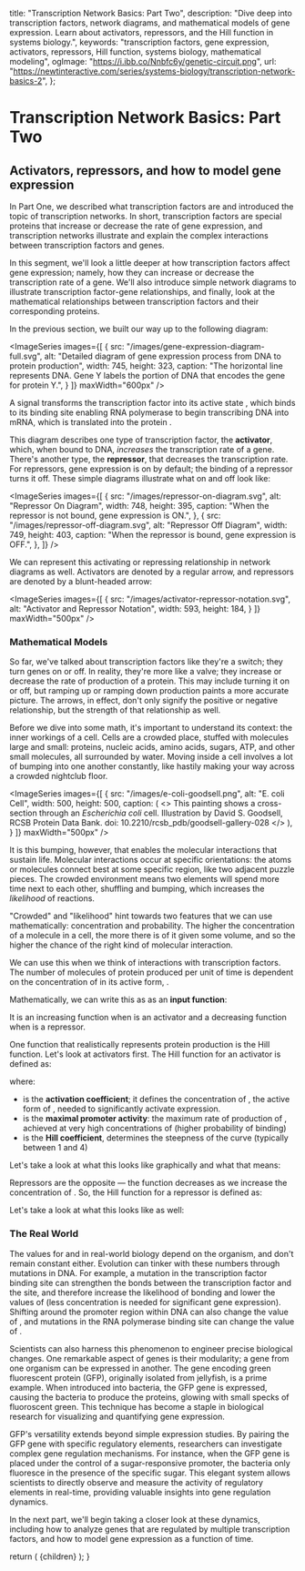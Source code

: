 
  title: "Transcription Network Basics: Part Two",
  description: "Dive deep into transcription factors, network diagrams, and mathematical models of gene expression. Learn about activators, repressors, and the Hill function in systems biology.",
  keywords: "transcription factors, gene expression, activators, repressors, Hill function, systems biology, mathematical modeling",
  ogImage: "https://i.ibb.co/Nnbfc6y/genetic-circuit.png",
  url: "https://newtinteractive.com/series/systems-biology/transcription-network-basics-2",
};

# Transcription Network Basics: Part Two

## Activators, repressors, and how to model gene expression

In Part One, we described what transcription factors are and introduced the topic of transcription networks. In short, transcription factors are special proteins that increase or decrease the rate of gene expression, and transcription networks illustrate and explain the complex interactions between transcription factors and genes.

In this segment, we'll look a little deeper at how transcription factors affect gene expression; namely, how they can increase or decrease the transcription rate of a gene. We'll also introduce simple network diagrams to illustrate transcription factor-gene relationships, and finally, look at the mathematical relationships between transcription factors and their corresponding proteins.

In the previous section, we built our way up to the following diagram:

<ImageSeries
  images={[
    {
      src: "/images/gene-expression-diagram-full.svg",
      alt: "Detailed diagram of gene expression process from DNA to protein production",
      width: 745,
      height: 323,
      caption: "The horizontal line represents DNA. Gene Y labels the portion of DNA that encodes the gene for protein Y.",
    }
  ]}
  maxWidth="600px"
/>

A signal <MathFormula tex="S_x" /> transforms the transcription factor <MathFormula tex="X" /> into its active state <MathFormula tex="X^*" />, which binds to its binding site enabling RNA polymerase to begin transcribing DNA into mRNA, which is translated into the protein <MathFormula tex="Y" />.

This diagram describes one type of transcription factor, the **activator**, which, when bound to DNA, *increases* the transcription rate of a gene. There's another type, the **repressor**, that decreases the transcription rate. For repressors, gene expression is on by default; the binding of a repressor turns it off. These simple diagrams illustrate what on and off look like:

<ImageSeries
  images={[
    {
      src: "/images/repressor-on-diagram.svg",
      alt: "Repressor On Diagram",
      width: 748,
      height: 395,
      caption: "When the repressor is not bound, gene expression is ON.",
    },
    {
      src: "/images/repressor-off-diagram.svg",
      alt: "Repressor Off Diagram",
      width: 749,
      height: 403,
      caption: "When the repressor is bound, gene expression is OFF.",
    },
  ]}
/>

We can represent this activating or repressing relationship in network diagrams as well. Activators are denoted by a regular arrow, and repressors are denoted by a blunt-headed arrow:

<ImageSeries
  images={[
    {
      src: "/images/activator-repressor-notation.svg",
      alt: "Activator and Repressor Notation",
      width: 593,
      height: 184,
    }
  ]}
  maxWidth="500px"
/>

### Mathematical Models

So far, we've talked about transcription factors like they're a switch; they turn genes on or off. In reality, they're more like a valve; they increase or decrease the rate of production of a protein. This may include turning it on or off, but ramping up or ramping down production paints a more accurate picture. The arrows, in effect, don't only signify the positive or negative relationship, but the strength of that relationship as well.

Before we dive into some math, it's important to understand its context: the inner workings of a cell. Cells are a crowded place, stuffed with molecules large and small: proteins, nucleic acids, amino acids, sugars, ATP, and other small molecules, all surrounded by water. Moving inside a cell involves a lot of bumping into one another constantly, like hastily making your way across a crowded nightclub floor. 

<ImageSeries
  images={[
    {
      src: "/images/e-coli-goodsell.png",
      alt: "E. coli Cell",
      width: 500,
      height: 500,
      caption: (
        <>
          This painting shows a cross-section through an <i>Escherichia coli</i> cell. 
          Illustration by David S. Goodsell, RCSB Protein Data Bank. 
          doi: 10.2210/rcsb_pdb/goodsell-gallery-028
        </>
      ),
    }
  ]}
  maxWidth="500px"
/>

It is this bumping, however, that enables the molecular interactions that sustain life. Molecular interactions occur at specific orientations: the atoms or molecules connect best at some specific region, like two adjacent puzzle pieces. The crowded environment means two elements will spend more time next to each other, shuffling and bumping, which increases the *likelihood* of reactions.

"Crowded" and "likelihood" hint towards two features that we can use mathematically: concentration and probability. The higher the concentration of a molecule in a cell, the more there is of it given some volume, and so the higher the chance of the right kind of molecular interaction.

We can use this when we think of interactions with transcription factors. The number of molecules of protein <MathFormula tex="Y" /> produced per unit of time is dependent on the concentration of <MathFormula tex="X" /> in its active form, <MathFormula tex="X^*" />.

Mathematically, we can write this as as an **input function**:

<div className="flex flex-col justify-center mt-4 mb-12 mx-auto">
  <MathFormula tex="\text{rate of production of Y} = f(X^*)" />
</div>

It is an increasing function when <MathFormula tex="X" /> is an activator and a decreasing function when <MathFormula tex="X" /> is a repressor.

One function that realistically represents protein production is the Hill function. Let's look at activators first. The Hill function for an activator is defined as:

<div className="flex flex-col justify-center mt-4 mb-12 mx-auto">
  <MathFormula tex="f(X^*) = \dfrac{X^{*n}}{K^n + X^{*n}}" />
</div>

where:

  - <MathFormula tex="K" /> is the <strong>activation coefficient</strong>; it defines the concentration of <MathFormula tex="X^*" />, the active form of <MathFormula tex="X" />, needed to significantly activate expression.
  - <MathFormula tex="\beta" /> is the <strong>maximal promoter activity</strong>: the maximum rate of production of <MathFormula tex="Y" />, achieved at very high concentrations of <MathFormula tex="X^*" /> (higher probability of binding)
  - <MathFormula tex="n" /> is the <strong>Hill coefficient</strong>, determines the steepness of the curve (typically between 1 and 4)

Let's take a look at what this looks like graphically and what that means:

<ActivatorTutorial />
<div className="mt-8" />

Repressors are the opposite — the function decreases as we increase the concentration of <MathFormula tex="X^*" />. So, the Hill function for a repressor is defined as:

<div className="flex flex-col justify-center mt-4 mb-12 mx-auto">
  <MathFormula tex="f(X^*) = \dfrac{K^{n}}{K^n + X^{*n}}" />
</div>

Let's take a look at what this looks like as well:

<RepressorTutorial />
<div className="mt-8" />

### The Real World

The values for <MathFormula tex="K" /> and <MathFormula tex="\beta" /> in real-world biology depend on the organism, and don't remain constant either. Evolution can tinker with these numbers through mutations in DNA. For example, a mutation in the transcription factor binding site can strengthen the bonds between the transcription factor and the site, and therefore increase the likelihood of bonding and lower the values of <MathFormula tex="K" /> (less concentration is needed for significant gene expression). Shifting around the promoter region within DNA can also change the value of <MathFormula tex="K" />, and mutations in the RNA polymerase binding site can change the value of <MathFormula tex="\beta" />.

Scientists can also harness this phenomenon to engineer precise biological changes. One remarkable aspect of genes is their modularity; a gene from one organism can be expressed in another. The gene encoding green fluorescent protein (GFP), originally isolated from jellyfish, is a prime example. When introduced into bacteria, the GFP gene is expressed, causing the bacteria to produce the proteins, glowing with small specks of fluoroscent green. This technique has become a staple in biological research for visualizing and quantifying gene expression.

GFP's versatility extends beyond simple expression studies. By pairing the GFP gene with specific regulatory elements, researchers can investigate complex gene regulation mechanisms. For instance, when the GFP gene is placed under the control of a sugar-responsive promoter, the bacteria only fluoresce in the presence of the specific sugar. This elegant system allows scientists to directly observe and measure the activity of regulatory elements in real-time, providing valuable insights into gene regulation dynamics.

In the next part, we'll begin taking a closer look at these dynamics, including how to analyze genes that are regulated by multiple transcription factors, and how to model gene expression as a function of time.

<ArticleNavigationContainer>
  <PreviousArticleLink 
    href="/series/systems-biology/transcription-network-basics-1"
    title="Transcription Network Basics: Part One"
  />
  <NextArticleLink 
    href="/series/systems-biology/transcription-network-basics-3"
    title="Transcription Network Basics: Part Three"
  />
</ArticleNavigationContainer>

<PostArticleSubscribe />

  return (
    <MdxLayout metadata={metadata}>{children}</MdxLayout>
  );
}
